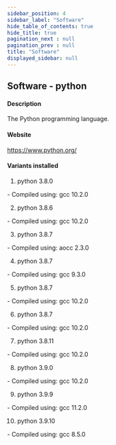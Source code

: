 ```yaml
---
sidebar_position: 4
sidebar_label: "Software"
hide_table_of_contents: true
hide_title: true
pagination_next : null
pagination_prev : null
title: "Software"
displayed_sidebar: null
---
```


## Software - python


#### Description
The Python programming language.

#### Website
https://www.python.org/

#### Variants installed
1. python 3.8.0
<div class="ul-circle">
    - Compiled using: gcc 10.2.0
</div>

2. python 3.8.6
<div class="ul-circle">
    - Compiled using: gcc 10.2.0
</div>

3. python 3.8.7
<div class="ul-circle">
    - Compiled using: aocc 2.3.0
</div>

4. python 3.8.7
<div class="ul-circle">
    - Compiled using: gcc 9.3.0
</div>

5. python 3.8.7
<div class="ul-circle">
    - Compiled using: gcc 10.2.0
</div>

6. python 3.8.7
<div class="ul-circle">
    - Compiled using: gcc 10.2.0
</div>

7. python 3.8.11
<div class="ul-circle">
    - Compiled using: gcc 10.2.0
</div>

8. python 3.9.0
<div class="ul-circle">
    - Compiled using: gcc 10.2.0
</div>

9. python 3.9.9
<div class="ul-circle">
    - Compiled using: gcc 11.2.0
</div>

10. python 3.9.10
<div class="ul-circle">
    - Compiled using: gcc 8.5.0
</div>

